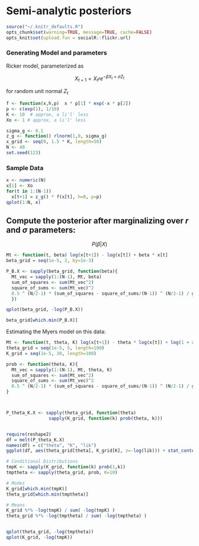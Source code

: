 # Semi-analytic posteriors


```r
source("~/.knitr_defaults.R")
opts_chunk$set(warning=TRUE, message=TRUE, cache=FALSE)
opts_knit$set(upload.fun = socialR::flickr.url)
```



### Generating Model and parameters

Ricker model, parameterized as 

$$X_{t+1} = X_t r e^{-\beta X_t + \sigma Z_t}$$

for random unit normal $Z_t$

```r
f <- function(x,h,p)  x * p[1] * exp(-x * p[2]) 
p <- c(exp(1), 1/10)
K <- 10  # approx, a li'l' less
Xo <- 1 # approx, a li'l' less
```

  
```r
sigma_g <- 0.1
z_g <- function() rlnorm(1,0, sigma_g)
x_grid <- seq(0, 1.5 * K, length=50)
N <- 40
set.seed(123)
```

### Sample Data

```r
x <- numeric(N)
x[1] <- Xo
for(t in 1:(N-1))
  x[t+1] = z_g() * f(x[t], h=0, p=p)
qplot(1:N, x)
```

## Compute the posterior after marginalizing over $r$ and $\sigma$ parameters:


$$P(\beta | X) $$

```r
Mt <- function(t, beta) log(x[t+1]) - log(x[t]) + beta * x[t]
beta_grid = seq(1e-5, 2, by=1e-3)

P_B.X <- sapply(beta_grid, function(beta){
  Mt_vec = sapply(1:(N-1), Mt, beta)
  sum_of_squares <- sum(Mt_vec^2)
  square_of_sums <- sum(Mt_vec)^2
  0.5 ^ (N/2-1) * (sum_of_squares - square_of_sums/(N-1)) ^ (N/2-1) / gamma(N/2-1)
  })

qplot(beta_grid, -log(P_B.X))

beta_grid[which.min(P_B.X)]

```

Estimating the Myers model on this data:



```r
Mt <- function(t, theta, K) log(x[t+1]) - theta * log(x[t]) + log(1 + x[t] ^ theta / K) 
theta_grid = seq(1e-5, 5, length=100)
K_grid = seq(1e-5, 30, length=100)

prob <- function(theta, K){
  Mt_vec = sapply(1:(N-1), Mt, theta, K)
  sum_of_squares <- sum(Mt_vec^2)
  square_of_sums <- sum(Mt_vec)^2
  0.5 ^ (N/2-1) * (sum_of_squares - square_of_sums/(N-1)) ^ (N/2-1) / gamma(N/2-1)
}



P_theta_K.X <- sapply(theta_grid, function(theta)
                sapply(K_grid, function(k) prob(theta, k)))


require(reshape2)
df = melt(P_theta_K.X)
names(df) = c("theta", "K", "lik")
ggplot(df, aes(theta_grid[theta], K_grid[K], z=-log(lik))) + stat_contour(aes(color=..level..), binwidth=3)

```




```r
# Conditional Distributions
tmpK <- sapply(K_grid, function(k) prob(1,k))
tmptheta <- sapply(theta_grid, prob, K=10)

# Modes
K_grid[which.min(tmpK)]
theta_grid[which.min(tmptheta)]

# Means
K_grid %*% -log(tmpK) / sum( -log(tmpK) )
theta_grid %*% -log(tmptheta) / sum( -log(tmptheta) )


qplot(theta_grid, -log(tmptheta))
qplot(K_grid, -log(tmpK))
```


